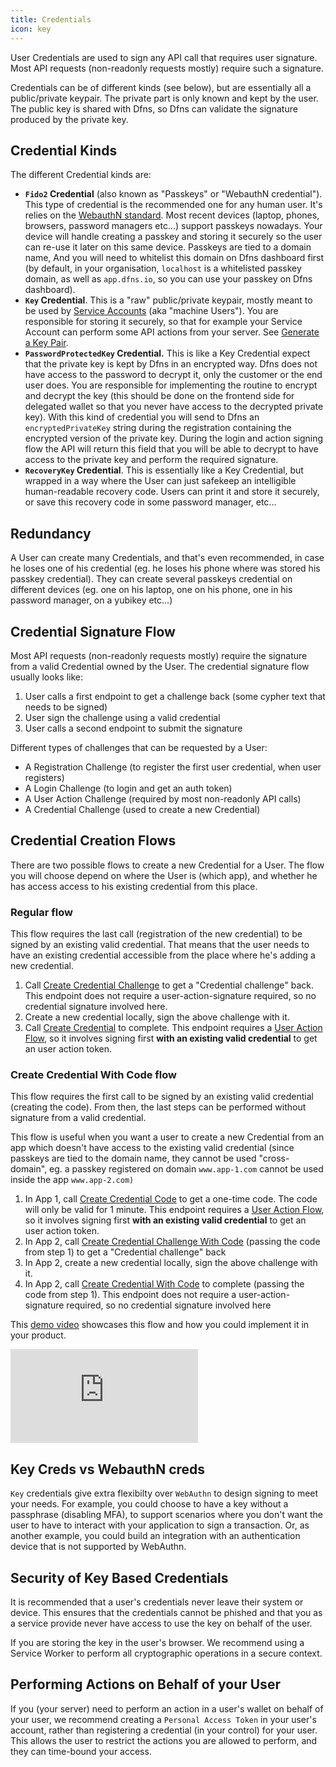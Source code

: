 ```yaml
---
title: Credentials
icon: key
---
```


User Credentials are used to sign any API call that requires user signature. Most API requests (non-readonly requests mostly) require such a signature.

Credentials can be of different kinds (see below), but are essentially all a public/private keypair. The private part is only known and kept by the user. The public key is shared with Dfns, so Dfns can validate the signature produced by the private key.

## Credential Kinds

The different Credential kinds are:

* **`Fido2` Credential** (also known as "Passkeys" or "WebauthN credential"). This type of credential is the recommended one for any human user. It's relies on the [WebauthN standard](https://en.wikipedia.org/wiki/WebAuthn). Most recent devices (laptop, phones, browsers, password managers etc...) support passkeys nowadays. Your device will handle creating a passkey and storing it securely so the user can re-use it later on this same device. Passkeys are tied to a domain name, And you will need to whitelist this domain on Dfns dashboard first (by default, in your organisation, `localhost` is a whitelisted passkey domain, as well as `app.dfns.io`, so you can use your passkey on Dfns dashboard).
* **`Key` Credential**. This is a "raw" public/private keypair, mostly meant to be used by [Service Accounts](../../api-docs/authentication/service-account-management) (aka "machine Users"). You are responsible for storing it securely, so that for example your Service Account can perform some API actions from your server. See [Generate a Key Pair](credentials/generate-a-key-pair).
* **`PasswordProtectedKey` Credential.** This is like a Key Credential expect that the private key is kept by Dfns in an encrypted way. Dfns does not have access to the password to decrypt it, only the customer or the end user does. You are responsible for implementing the routine to encrypt and decrypt the key (this should be done on the frontend side for delegated wallet so that you never have access to the decrypted private key). With this kind of credential you will send to Dfns an `encryptedPrivateKey` string during the registration containing the encrypted version of the private key. During the login and action signing flow the API will return this field that you will be able to decrypt to have access to the private key and perform the required signature.
* **`RecoveryKey` Credential**. This is essentially like a Key Credential, but wrapped in a way where the User can just safekeep an intelligible human-readable recovery code. Users can print it and store it securely, or save this recovery code in some password manager, etc...

## Redundancy

A User can create many Credentials, and that's even recommended, in case he loses one of his credential (eg. he loses his phone where was stored his passkey credential). They can create several passkeys credential on different devices (eg. one on his laptop, one on his phone, one in his password manager, on a yubikey etc...)

## Credential Signature Flow

Most API requests (non-readonly requests mostly) require the signature from a valid Credential owned by the User. The credential signature flow usually looks like:

1. User calls a first endpoint to get a challenge back (some cypher text that needs to be signed)
2. User sign the challenge using a valid credential
3. User calls a second endpoint to submit the signature

Different types of challenges that can be requested by a User:

* A Registration Challenge (to register the first user credential, when user registers)
* A Login Challenge (to login and get an auth token)
* A User Action Challenge (required by most non-readonly API calls)
* A Credential Challenge (used to create a new Credential)

## Credential Creation Flows

There are two possible flows to create a new Credential for a User. The flow you will choose depend on where the User is (which app), and whether he has access access to his existing credential from this place.

### Regular flow

This flow requires the last call (registration of the new credential) to be signed by an existing valid credential. That means that the user needs to have an existing credential accessible from the place where he's adding a new credential.

1. Call [Create Credential Challenge](../../api-docs/authentication/credential-management/api-reference/createusercredentialchallenge) to get a "Credential challenge" back. This endpoint does not require a user-action-signature required, so no credential signature involved here.
2. Create a new credential locally, sign the above challenge with it.
3. Call [Create Credential](../../api-docs/authentication/credential-management/api-reference/createusercredential-1) to complete. This endpoint requires a [User Action Flow](../authentication-authorization#sign-api-requests-user-action-signing), so it involves signing first **with an existing valid credential** to get an user action token.

### Create Credential With Code flow

This flow requires the first call to be signed by an existing valid credential (creating the code). From then, the last steps can be performed without signature from a valid credential.

This flow is useful when you want a user to create a new Credential from an app which doesn't have access to the existing valid credential (since passkeys are tied to the domain name, they cannot be used "cross-domain", eg. a passkey registered on domain `www.app-1.com` cannot be used inside the app `www.app-2.com)`

1. In App 1, call [Create Credential Code](../../api-docs/authentication/credential-management/api-reference/createusercredential) to get a one-time code. The code will only be valid for 1 minute. This endpoint requires a [User Action Flow](../authentication-authorization#sign-api-requests-user-action-signing), so it involves signing first **with an existing valid credential** to get an user action token.
2. In App 2, call [Create Credential Challenge With Code](../../api-docs/authentication/credential-management/api-reference/createusercredentialchallenge-1) (passing the code from step 1) to get a "Credential challenge" back
3. In App 2, create a new credential locally, sign the above challenge with it.
4. In App 2, call [Create Credential With Code](../../api-docs/authentication/credential-management/api-reference/createusercredential-2) to complete (passing the code from step 1). This endpoint does not require a user-action-signature required, so no credential signature involved here

This [demo video](https://www.loom.com/share/a8b3cbca4b934f659e2e37e676762b87?sid=6aa89bfa-ac59-4c87-897e-79085d916aa0) showcases this flow and how you could implement it in your product.

<iframe
  className="w-full aspect-video rounded-xl"
  src="https://www.loom.com/embed/a8b3cbca4b934f659e2e37e676762b87?sid=6aa89bfa-ac59-4c87-897e-79085d916aa0"
  title="Create Credential with Code flow demo"
  frameBorder="0"
  allow="accelerometer; autoplay; clipboard-write; encrypted-media; gyroscope; picture-in-picture"
  allowFullScreen
></iframe>


## Key Creds vs WebauthN creds

`Key` credentials give extra flexibilty over `WebAuthn` to design signing to meet your needs. For example, you could choose to have a key without a passphrase (disabling MFA), to support scenarios where you don't want the user to have to interact with your application to sign a transaction. Or, as another example, you could build an integration with an authentication device that is not supported by WebAuthn.

## Security of Key Based Credentials

It is recommended that a user's credentials never leave their system or device. This ensures that the credentials cannot be phished and that you as a service provide never have access to use the key on behalf of the user.

If you are storing the key in the user's browser. We recommend using a Service Worker to perform all cryptographic operations in a secure context.

## Performing Actions on Behalf of your User

If you (your server) need to perform an action in a user's wallet on behalf of your user, we recommend creating a `Personal Access Token` in your user's account, rather than registering a credential (in your control) for your user. This allows the user to restrict the actions you are allowed to perform, and they can time-bound your access.
